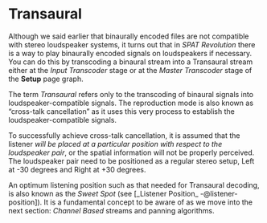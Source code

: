 # Transaural

Although we said earlier that binaurally encoded files are not compatible with stereo loudspeaker systems, it turns out that in _SPAT Revolution_ there is a way to play binaurally encoded signals on loudspeakers if necessary. You can do this by transcoding a binaural stream into a Transaural stream either at the _Input Transcoder_ stage or at the _Master Transcoder_ stage of the **Setup** page graph.

The term _Transaural_ refers only to the transcoding of binaural signals into loudspeaker-compatible signals. The reproduction mode is also known as "cross-talk cancellation" as it uses this very process to establish the loudspeaker-compatible signals.

:::{.callout-warning}
 To successfully achieve cross-talk cancellation, it is assumed that the listener _will be placed at a particular position with respect to the loudspeaker pair_, or the spatial information will not be properly perceived. The loudspeaker pair need to be positioned as a regular stereo setup, Left at -30 degrees and Right at +30 degrees.
:::

An optimum listening position such as that needed for Transaural decoding, is also known as the _Sweet Spot_ (see [_Listener Position_ -@listener-position]). It is a fundamental concept to be aware of as we move into the next section: _Channel Based_ streams and panning algorithms.
